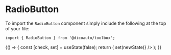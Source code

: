 
<Meta
  title="Toolbox/Button/Radio"
  component={RadioButton}
/>

# RadioButton

To import the `RadioButton` component simply include the following at the top of your file:

```
import { RadioButton } from '@dicoauto/toolbox';
```

<Canvas>
  <Story name="Default">
    <RadioButton />
  </Story>
</Canvas>

<Canvas>
  <Story name="Checked">
    <RadioButton checked />
  </Story>
</Canvas>

<Canvas>
  <Story name="Disabled">
    <div className="flex space-x-4">
      <RadioButton disabled />
      <RadioButton
        disabled
        checked
      />
    </div>
  </Story>
</Canvas>

<Canvas>
  <Story name="With Action">
    {() => {
      const [check, set] = useState(false);
      return (
        <RadioButton
          checked={check}
          onClick={(newState) => set(newState)}
        />
      );
    }}
  </Story>
</Canvas>
